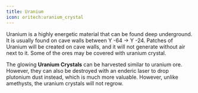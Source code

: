 ```yaml
---
title: Uranium
icon: oritech:uranium_crystal
---
```


<center>
<ModAsset location="oritech:area/uranium_cave" width={700} />
</center>

Uranium is a highly energetic material that can be found deep underground. It is usually found on cave walls between Y -64 -> Y -24.
Patches of Uranium will be created on cave walls, and it will not generate without air next to it. Some of the ores
may be covered with uranium crystal.

The glowing **Uranium Crystals** can be harvested similar to uranium ore. However, they can also be destroyed with an enderic laser to drop plutonium dust
instead, which is much more valuable. However, unlike amethysts, the uranium crystals will not regrow.
